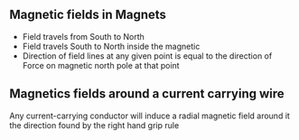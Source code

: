 ## Magnetic fields in Magnets
- Field travels from South to North 
- Field travels South to North inside the magnetic
- Direction of field lines at any given point is equal to the direction of Force on magnetic north pole at that point

## Magnetics fields around a current carrying wire
Any current-carrying conductor will induce a radial magnetic field around it the direction found by the right hand grip rule
